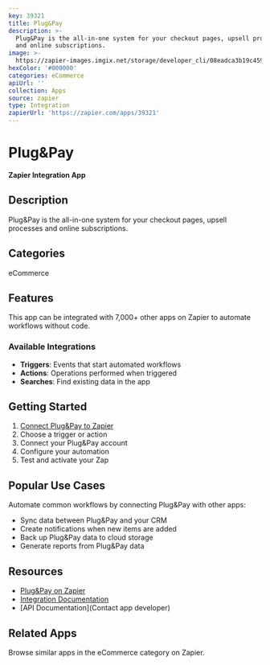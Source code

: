 ```yaml
---
key: 39321
title: Plug&Pay
description: >-
  Plug&Pay is the all-in-one system for your checkout pages, upsell processes
  and online subscriptions.
image: >-
  https://zapier-images.imgix.net/storage/developer_cli/08eadca3b19c4591d2f699629d067ccb.png?auto=format%2Ccompress&ixlib=python-3.0.0&q=50
hexColor: '#000000'
categories: eCommerce
apiUrl: ''
collection: Apps
source: zapier
type: Integration
zapierUrl: 'https://zapier.com/apps/39321'
---
```

# Plug&Pay

**Zapier Integration App**

## Description

Plug&Pay is the all-in-one system for your checkout pages, upsell processes and online subscriptions.

## Categories

eCommerce

## Features

This app can be integrated with 7,000+ other apps on Zapier to automate workflows without code.

### Available Integrations

- **Triggers**: Events that start automated workflows
- **Actions**: Operations performed when triggered
- **Searches**: Find existing data in the app

## Getting Started

1. [Connect Plug&Pay to Zapier](https://zapier.com/apps/39321)
2. Choose a trigger or action
3. Connect your Plug&Pay account
4. Configure your automation
5. Test and activate your Zap

## Popular Use Cases

Automate common workflows by connecting Plug&Pay with other apps:

- Sync data between Plug&Pay and your CRM
- Create notifications when new items are added
- Back up Plug&Pay data to cloud storage
- Generate reports from Plug&Pay data

## Resources

- [Plug&Pay on Zapier](https://zapier.com/apps/39321)
- [Integration Documentation](https://zapier.com/apps/39321/integrations)
- [API Documentation](Contact app developer)

## Related Apps

Browse similar apps in the eCommerce category on Zapier.
